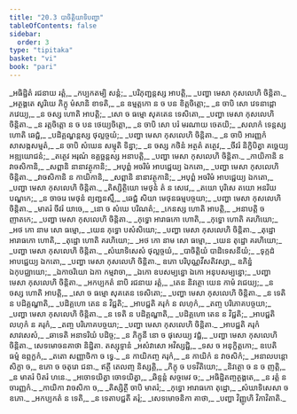 ```yaml
---
title: "20.3 បាចិត្តិយាទិបញ្ហា"
tableOfContents: false
sidebar:
  order: 3
type: "tipitaka"
basket: "vi"
book: "pari"
---
```



<DynamicBreadcrumb />

<Division number="481" book="pari">

<Paragraph number="2369" type="verses" book="pari">
_អធិដ្ឋិតំ រជនាយ រត្តំ,_  
_កប្បកតម្បិ សន្តំ;_  
_បរិភុញ្ជន្តស្ស អាបត្តិ,_  
_បញ្ហា មេសា កុសលេហិ ចិន្តិតា._  

</Paragraph>

<Paragraph number="2370" type="verses" book="pari">
_អត្ថង្គតេ សូរិយេ ភិក្ខុ មំសានិ ខាទតិ,_  
_ន ឧម្មត្តកោ ន ច បន ខិត្តចិត្តោ;_  
_ន ចាបិ សោ វេទនាដ្ដោ ភវេយ្យ,_  
_ន ចស្ស ហោតិ អាបត្តិ;_  
_សោ ច ធម្មោ សុគតេន ទេសិតោ,_  
_បញ្ហា មេសា កុសលេហិ ចិន្តិតា._  

</Paragraph>

<Paragraph number="2371" type="verses" book="pari">
_ន រត្តចិត្តោ ន ច បន ថេយ្យចិត្តោ,_  
_ន ចាបិ សោ បរំ មរណាយ ចេតយិ;_  
_សលាកំ ទេន្តស្ស ហោតិ ឆេជ្ជំ,_  
_បដិគ្គណ្ហន្តស្ស ថុល្លច្ចយំ;_  
_បញ្ហា មេសា កុសលេហិ ចិន្តិតា._  

</Paragraph>

<Paragraph number="2372" type="verses" book="pari">
_ន ចាបិ អារញ្ញកំ សាសង្កសម្មតំ,_  
_ន ចាបិ សំឃេន សម្មុតិ ទិន្នា;_  
_ន ចស្ស កថិនំ អត្ថតំ តត្ថេវ,_  
_ចីវរំ និក្ខិបិត្វា គច្ឆេយ្យ អឌ្ឍយោជនំ;_  
_តត្ថេវ អរុណំ ឧគ្គច្ឆន្តស្ស អនាបត្តិ,_  
_បញ្ហា មេសា កុសលេហិ ចិន្តិតា._  

</Paragraph>

<Paragraph number="2373" type="verses" book="pari">
_កាយិកានិ ន វាចសិកានិ,_  
_សព្ពានិ នានាវត្ថុកានិ;_  
_អបុព្ពំ អចរិមំ អាបជ្ជេយ្យ ឯកតោ,_  
_បញ្ហា មេសា កុសលេហិ ចិន្តិតា._  

</Paragraph>

<Paragraph number="2374" type="verses" book="pari">
_វាចសិកានិ ន កាយិកានិ,_  
_សព្ពានិ នានាវត្ថុកានិ;_  
_អបុព្ពំ អចរិមំ អាបជ្ជេយ្យ ឯកតោ,_  
_បញ្ហា មេសា កុសលេហិ ចិន្តិតា._  

</Paragraph>

<Paragraph number="2375" type="verses" book="pari">
_តិស្សិត្ថិយោ មេថុនំ តំ ន សេវេ,_  
_តយោ បុរិសេ តយោ អនរិយបណ្ឌកេ;_  
_ន ចាចរេ មេថុនំ ព្យញ្ជនស្មឹ,_  
_ឆេជ្ជំ សិយា មេថុនធម្មបច្ចយា;_  
_បញ្ហា មេសា កុសលេហិ ចិន្តិតា._  

</Paragraph>

<Paragraph number="2376" type="verses" book="pari">
_មាតរំ ចីវរំ យាចេ,_  
_នោ ច សំឃេ បរិណតំ;_  
_កេនស្ស ហោតិ អាបត្តិ,_  
_អនាបត្តិ ច ញាតកេ;_  
_បញ្ហា មេសា កុសលេហិ ចិន្តិតា._  

</Paragraph>

<Paragraph number="2377" type="verses" book="pari">
_កុទ្ធោ អារាធកោ ហោតិ,_  
_កុទ្ធោ ហោតិ គរហិយោ;_  
_អថ កោ នាម សោ ធម្មោ,_  
_យេន កុទ្ធោ បសំសិយោ;_  
_បញ្ហា មេសា កុសលេហិ ចិន្តិតា._  

</Paragraph>

<Paragraph number="2378" type="verses" book="pari">
_តុដ្ឋោ អារាធកោ ហោតិ,_  
_តុដ្ឋោ ហោតិ គរហិយោ;_  
_អថ កោ នាម សោ ធម្មោ,_  
_យេន តុដ្ឋោ គរហិយោ;_  
_បញ្ហា មេសា កុសលេហិ ចិន្តិតា._  

</Paragraph>

<Paragraph number="2379" type="verses" book="pari">
_សំឃាទិសេសំ ថុល្លច្ចយំ,_  
_បាចិត្តិយំ បាដិទេសនីយំ;_  
_ទុក្កដំ អាបជ្ជេយ្យ ឯកតោ,_  
_បញ្ហា មេសា កុសលេហិ ចិន្តិតា._  

</Paragraph>

<Paragraph number="2380" book="pari">
ឧភោ បរិបុណ្ណវីសតិវស្សា,_  
ឧភិន្នំ ឯកុបជ្ឈាយោ;_  
_ឯកាចរិយោ ឯកា កម្មវាចា,_  
_ឯកោ ឧបសម្បន្នោ ឯកោ អនុបសម្បន្នោ;_  
_បញ្ហា មេសា កុសលេហិ ចិន្តិតា._  

</Paragraph>

<Paragraph number="2381" type="verses" book="pari">
_អកប្បកតំ នាបិ រជនាយ រត្តំ,_  
_តេន និវត្ថោ យេន កាមំ វជេយ្យ;_  
_ន ចស្ស ហោតិ អាបត្តិ,_  
_សោ ច ធម្មោ សុគតេន ទេសិតោ;_  
_បញ្ហា មេសា កុសលេហិ ចិន្តិតា._  

</Paragraph>

<Paragraph number="2382" type="verses" book="pari">
_ន ទេតិ ន បដិគ្គណ្ហាតិ,_  
_បដិគ្គហោ តេន ន វិជ្ជតិ;_  
_អាបជ្ជតិ គរុកំ ន លហុកំ,_  
_តញ្ច បរិភោគបច្ចយា;_  
_បញ្ហា មេសា កុសលេហិ ចិន្តិតា._  

</Paragraph>

<Paragraph number="2383" type="verses" book="pari">
_ន ទេតិ ន បដិគ្គណ្ហាតិ,_  
_បដិគ្គហោ តេន ន វិជ្ជតិ;_  
_អាបជ្ជតិ លហុកំ ន គរុកំ,_  
_តញ្ច បរិភោគបច្ចយា;_  
_បញ្ហា មេសា កុសលេហិ ចិន្តិតា._  

</Paragraph>

<Paragraph number="2384" type="verses" book="pari">
_អាបជ្ជតិ គរុកំ សាវសេសំ,_  
_ឆាទេតិ អនាទរិយំ បដិច្ច;_  
_ន ភិក្ខុនី នោ ច ផុសេយ្យ វជ្ជំ,_  
_បញ្ហា មេសា កុសលេហិ ចិន្តិតា._  


</Paragraph>
</Division>

<Paragraph number="2385" type="center" book="pari">
សេទមោចនគាថា និដ្ឋិតា.



</Paragraph>

<Paragraph number="2386" type="center" book="pari">
តស្សុទ្ទានំ


</Paragraph>

<Paragraph number="2387" type="verses" book="pari">
_អសំវាសោ អវិស្សជ្ជិ,_  
_ទស ច អនុក្ខិត្តកោ;_  
ឧបេតិ ធម្មំ ឧព្ភក្ខកំ,_  
_តតោ សញ្ញាចិកា ច ទ្វេ._  

</Paragraph>

<Paragraph number="2388" type="verses" book="pari">
_ន កាយិកញ្ច គរុកំ,_  
_ន កាយិកំ ន វាចសិកំ;_  
_អនាលបន្តោ សិក្ខា ច,_  
ឧភោ ច ចតុរោ ជនា._  

</Paragraph>

<Paragraph number="2389" type="verses" book="pari">
ឥត្ថី តេលញ្ច និស្សគ្គិ,_  
_ភិក្ខុ ច បទវីតិយោ;_  
_និវត្ថោ ច ន ច ញត្តិ,_  
_ន មាតរំ បិតរំ ហនេ._  

</Paragraph>

<Paragraph number="2390" type="verses" book="pari">
_អចោទយិត្វា ចោទយិត្វា,_  
_ឆិន្ទន្តំ សច្ចមេវ ច;_  
_អធិដ្ឋិតញ្ចត្ថង្គតេ,_  
_ន រត្តំ ន ចារញ្ញកំ._  

</Paragraph>

<Paragraph number="2391" type="verses" book="pari">
_កាយិកា វាចសិកា ច,_  
_តិស្សិត្ថី ចាបិ មាតរំ;_  
_កុទ្ធោ អារាធកោ តុដ្ឋោ,_  
_សំឃាទិសេសា ច ឧភោ._  

</Paragraph>

<Paragraph number="2392" type="verses" book="pari">
_អកប្បកតំ ន ទេតិ,_  
_ន ទេតាបជ្ជតី គរុំ;_  
_សេទមោចនិកា គាថា,_  
_បញ្ហា វិញ្ញូហិ វិភាវិតាតិ._
</Paragraph>